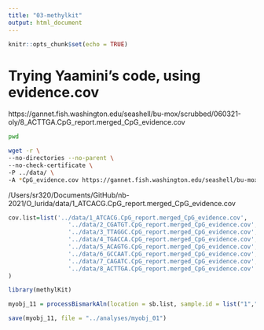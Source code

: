 ```yaml
---
title: "03-methylkit"
output: html_document
---
```


```r
knitr::opts_chunk$set(echo = TRUE)
```


# Trying Yaamini's code, using evidence.cov


https://gannet.fish.washington.edu/seashell/bu-mox/scrubbed/060321-oly/8_ACTTGA.CpG_report.merged_CpG_evidence.cov


```bash
pwd
```


```bash
wget -r \
--no-directories --no-parent \
--no-check-certificate \
-P ../data/ \
-A *CpG_evidence.cov https://gannet.fish.washington.edu/seashell/bu-mox/scrubbed/060321-oly/
```
/Users/sr320/Documents/GitHub/nb-2021/O_lurida/data/1_ATCACG.CpG_report.merged_CpG_evidence.cov
```r
cov.list=list('../data/1_ATCACG.CpG_report.merged_CpG_evidence.cov',
                 '../data/2_CGATGT.CpG_report.merged_CpG_evidence.cov',
                 '../data/3_TTAGGC.CpG_report.merged_CpG_evidence.cov',
                 '../data/4_TGACCA.CpG_report.merged_CpG_evidence.cov',
                 '../data/5_ACAGTG.CpG_report.merged_CpG_evidence.cov',
                 '../data/6_GCCAAT.CpG_report.merged_CpG_evidence.cov',
                 '../data/7_CAGATC.CpG_report.merged_CpG_evidence.cov',
                 '../data/8_ACTTGA.CpG_report.merged_CpG_evidence.cov'
)
```



```r
library(methylKit)
```


```r
myobj_11 = processBismarkAln(location = sb.list, sample.id = list("1","2","3","4","5","6","7","8"), assembly = "v081", read.context="CpG", mincov=2, treatment = c(0,0,0,0,1,1,1,1))
```

```r
save(myobj_11, file = "../analyses/myobj_01")
```
